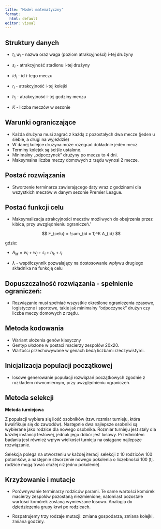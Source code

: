 ---
title: "Model matematyczny"
format: 
  html: default
editor: visual
---

## Struktury danych

-   $t_i, w_i$ - nazwa oraz waga (poziom atrakcyjności) i-tej drużyny

-   $s_i$ - atrakcyjność stadionu i-tej drużyny

-   $id_i$ - id i-tego meczu

-   $r_i$ - atrakcyjność i-tej kolejki

-   $h_i$ - atrakcyjność i-tej godziny meczu

-   $K$ - liczba meczów w sezonie

## Warunki ograniczające

-   Każda drużyna musi zagrać z każdą z pozostałych dwa mecze (jeden u siebie, a drugi na wyjeździe)
-   W danej kolejce drużyna może rozegrać dokładnie jeden mecz.
-   Terminy kolejek są ściśle ustalone.
-   Minimalny „odpoczynek" drużyny po meczu to 4 dni.
-   Maksymalna liczba meczy domowych z rzędu wynosi 2 mecze.

## Postać rozwiązania

-   Stworzenie terminarza zawierającego daty wraz z godzinami dla wszystkich meczów w danym sezonie Premier League.

## Postać funkcji celu

-   Maksymalizacja atrakcyjności meczów możliwych do obejrzenia przez kibica, przy uwzględnieniu ograniczeń.'

$$
F_{celu} = \sum_{id = 1}^K A_{id}
$$

gdzie:

-   $A_{id} = w_i + w_j + s_i+ h_k + r_l$

-   $\lambda$ - współczynnik pozwalający na dostosowanie wpływu drugiego składnika na funkcję celu

## Dopuszczalność rozwiązania - spełnienie ograniczeń:

-   Rozwiązanie musi spełniać wszystkie określone ograniczenia czasowe, logistyczne i sportowe, takie jak minimalny "odpoczynek" drużyn czy liczba meczy domowych z rzędu.

## Metoda kodowania

-   Wariant ułożenia genów klasyczny
-   Gentyp ułożone w postaci macierzy zespołów 20x20.
-   Wartości przechowywane w genach bedą liczbami rzeczywistymi.

## Inicjalizacja populacji początkowej

-   losowe generowanie populacji rozwiązań początkowych zgodnie z rozkładem równomiernym, przy uwzględnieniu ograniczeń.

## Metoda selekcji

**Metoda turniejowa**

Z populacji wybiera się ilość osobników (tzw. rozmiar turnieju, która kwalifikuje się do zawodów). Następnie dwa najlepsze osobniki są wybierane jako rodzice dla nowego osobnika. Rozmiar turnieju jest stały dla każdej instancji testowej, jednak jego dobór jest losowy. Przedmiotem badania jest również wpływ wielkości turnieju na osiągane najlepsze rozwiązanie.

Selekcja polega na utworzeniu w każdej iteracji selekcji z 10 rodziców 100 potomków, a następnie stworzenie nowego pokolenia o liczebności 100 (tj. rodzice mogą trwać dłużej niż jedno pokolenie).

## Krzyżowanie i mutacje

-   Porównywanie terminarzy rodziców parami. Te same wartości komórek macierzy zespołów pozostaną niezmienione, natomiast pozostałe wartości komórek zostaną wymieszane losowo. Analogia do dziedziczenia grupy krwi po rodzicach.

-   Rozpatrujemy trzy rodzaje mutacji: zmiana gospodarza, zmiana kolejki, zmiana godziny.
